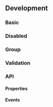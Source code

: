 
## Development

### Basic

<Playground name="radio"></Playground>

### Disabled

<Playground name="radio-disabled"></Playground>

### Group

<Playground name="radio-group" height="12rem"></Playground>

### Validation

<Playground name="radio-validation" height="16rem"></Playground>

### API

#### Properties

<Props />

#### Events

<Events />
